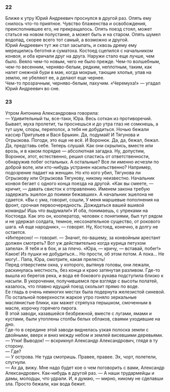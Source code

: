 ### 22 {-}

Ближе к утру Юрий Андреевич проснулся в другой раз. Опять ему снилось что-то приятное. Чувство блаженства и освобождения, преисполнившее его, не прекращалось. Опять поезд стоял, может статься на новом полустанке, а может быть и на старом. Опять шумел водопад, скорее всего тот самый, а возможно и другой.<br/> Юрий Андреевич тут же стал засыпать, и сквозь дрему ему мерещились беготня и суматоха. Костоед сцепился с начальником конвоя, и оба кричали друг на друга. Наружи стало еще лучше, чем было. Веяло чем-то новым, чего не было прежде. Чем-то волшебным, чем-то весенним, черняво-белым, редким, неплотным, таким, как налет снежной бури в мае, когда мокрые, тающие хлопья, упав на землю, не убеляют ее, а делают еще чернее.<br/> Чем-то прозрачным, черняво-белым, пахучим. «Черемуха!» — угадал Юрий Андреевич во сне.

### 23 {-}

Утром Антонина Александровна говорила:<br/> — Удивительный ты, все-таки, Юра. Весь соткан из противоречий. Бывает, муха пролетит, ты проснешься и до утра глаз не сомкнешь, а тут шум, споры, переполох, а тебя не добудиться. Ночью бежали кассир Притульев и Вася Брыкин. Да, подумай! И Тягунова и Огрызкова. Погоди, это еще не всё. И Воронюк. Да, да, бежал, бежал. Да, представь себе. Теперь слушай. Как они скрылись, вместе или врозь, и в каком порядке — абсолютная загадка. Ну, допустим, Воронюк, этот, естественно, решил спастись от ответственности, обнаружив побег остальных. А остальные? Все ли именно исчезли по доброй воле, или кто-нибудь устранен насильственно? Например, подозрение падает на женщин. Но кто кого убил, Тягунова ли Огрызкову или Огрызкова Тягунову, никому неизвестно. Начальник конвоя бегает с одного конца поезда на другой. «Как вы смеете, — кричит, — давать свисток к отправлению. Именем закона требую задержать эшелон до поимки бежавших». А начальник эшелона не сдается. «Вы с ума, говорит, сошли, У меня маршевые пополнения на фронт, срочная первоочередность. Дожидаться вашей вшивой команды! Ишь что выдумали!» И оба, понимаешь, с упреками на Костоеда. Как это он, кооператор, человек с понятиями, был тут рядом и не удержал солдата, темное, несознательное существо, от рокового шага. «А еще народник», — говорят. Ну, Костоед, конечно, в долгу не остается.<br/> «Интересно! — говорит. — Значит, по-вашему, за конвойным арестант должен смотреть? Вот уж действительно когда курица петухом запела». Я тебя и в бок, и за плечо. «Юра, — кричу, — вставай, побег!» Какое! Из пушки не добудиться… Но прости, об этом потом. А пока… Не могу!.. Папа, Юра, смотрите, какая прелесть!<br/> Перед отверстием окна, у которого, вытянув головы, они лежали, раскинулась местность, без конца и краю затянутая разливом. Где-то вышла из берегов река, и вода её бокового рукава подступила близко к насыпи. В укорочении, получившемся при взгляде с высоты полатей, казалось, что плавно идущий поезд скользит прямо по воде.<br/> Ее гладь в очень немногих местах была подернута железистой синевой. По остальной поверхности жаркое утро гоняло зеркальные маслянистые блики, как мажет стряпуха перышком, смоченным в масле, корочку горячего пирога.<br/> В этой заводи, казавшейся безбрежной, вместе с лугами, ямами и кустами, были утоплены столбы белых облаков, сваями уходившие на дно.<br/> Где-то в середине этой заводи виднелась узкая полоска земли с двойными, вверх и вниз между небом и землей висевшими деревьями.<br/> — Утки! Выводок! — вскрикнул Александр Александрович, глядя в ту сторону.<br/> — Где?<br/> — У острова. Не туда смотришь. Правее, правее. Эх, чорт, полетели, спугнули.<br/> — Ах да, вижу. Мне надо будет кое о чем поговорить с вами, Александр Александрович. Как-нибудь в другой раз. — А наши трудармейцы и дамы, молодцы, что удрали. И, я думаю, — мирно, никому не сделавши зла. Просто бежали, как вода бежит.

